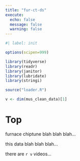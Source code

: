 ```yaml
---
title: "fur-ct-ds"
execute:
  echo: false
  message: false
  warning: false
---
```


```r
#| label: init

options(scipen=999)

library(tidyverse)
library(readr)
library(janitor)
library(lubridate)
library(stringi)

source("loader.R")

v <- dim(mus_clean_data)[1]
```

# Top

furnace chiptune blah blah blah...

this data blah blah blah...

there are `r v` videos...


